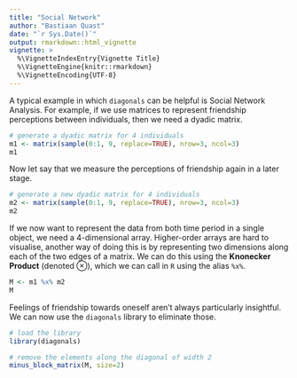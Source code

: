 ```yaml
---
title: "Social Network"
author: "Bastiaan Quast"
date: "`r Sys.Date()`"
output: rmarkdown::html_vignette
vignette: >
  %\VignetteIndexEntry{Vignette Title}
  %\VignetteEngine{knitr::rmarkdown}
  %\VignetteEncoding{UTF-8}
---
```


A typical example in which `diagonals` can be helpful is Social Network Analysis.
For example, if we use matrices to represent friendship perceptions between individuals, then we need a dyadic matrix.

```r
# generate a dyadic matrix for 4 individuals
m1 <- matrix(sample(0:1, 9, replace=TRUE), nrow=3, ncol=3)
m1
```

Now let say that we measure the perceptions of friendship again in a later stage.

```r
# generate a new dyadic matrix for 4 individuals
m2 <- matrix(sample(0:1, 9, replace=TRUE), nrow=3, ncol=3)
m2
```

If we now want to represent the data from both time period in a single object, we need a 4-dimensional array.
Higher-order arrays are hard to visualise, another way of doing this is by representing two dimensions along each of the two edges of a matrix.
We can do this using the **Knonecker Product** (denoted ⊗), which we can call in `R` using the alias `%x%`.

```r
M <- m1 %x% m2
M
```

Feelings of friendship towards oneself aren't always particularly insightful. We can now use the `diagonals` library to eliminate those.

```r
# load the library
library(diagonals)

# remove the elements along the diagonal of width 2
minus_block_matrix(M, size=2)
```
